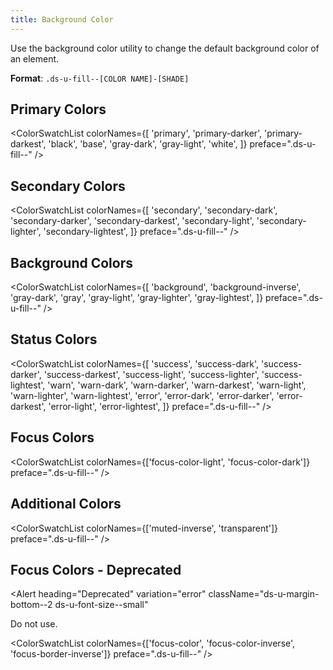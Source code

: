 ```yaml
---
title: Background Color
---
```



Use the background color utility to change the default background color of an element.

**Format**: `.ds-u-fill--[COLOR NAME]-[SHADE]`

## Primary Colors

<ColorSwatchList
  colorNames={[
    'primary',
    'primary-darker',
    'primary-darkest',
    'black',
    'base',
    'gray-dark',
    'gray-light',
    'white',
  ]}
  preface=".ds-u-fill--"
/>

## Secondary Colors

<ColorSwatchList
  colorNames={[
    'secondary',
    'secondary-dark',
    'secondary-darker',
    'secondary-darkest',
    'secondary-light',
    'secondary-lighter',
    'secondary-lightest',
  ]}
  preface=".ds-u-fill--"
/>

## Background Colors

<ColorSwatchList
  colorNames={[
    'background',
    'background-inverse',
    'gray-dark',
    'gray',
    'gray-light',
    'gray-lighter',
    'gray-lightest',
  ]}
  preface=".ds-u-fill--"
/>

## Status Colors

<ColorSwatchList
  colorNames={[
    'success',
    'success-dark',
    'success-darker',
    'success-darkest',
    'success-light',
    'success-lighter',
    'success-lightest',
    'warn',
    'warn-dark',
    'warn-darker',
    'warn-darkest',
    'warn-light',
    'warn-lighter',
    'warn-lightest',
    'error',
    'error-dark',
    'error-darker',
    'error-darkest',
    'error-light',
    'error-lightest',
  ]}
  preface=".ds-u-fill--"
/>

## Focus Colors

<ColorSwatchList colorNames={['focus-color-light', 'focus-color-dark']} preface=".ds-u-fill--" />

## Additional Colors

<ColorSwatchList colorNames={['muted-inverse', 'transparent']} preface=".ds-u-fill--" />

## Focus Colors - Deprecated

<Alert
  heading="Deprecated"
  variation="error"
  className="ds-u-margin-bottom--2 ds-u-font-size--small"
>
  <p class="ds-c-alert__text">Do not use.</p>
</Alert>

<ColorSwatchList
  colorNames={['focus-color', 'focus-color-inverse', 'focus-border-inverse']}
  preface=".ds-u-fill--"
/>
